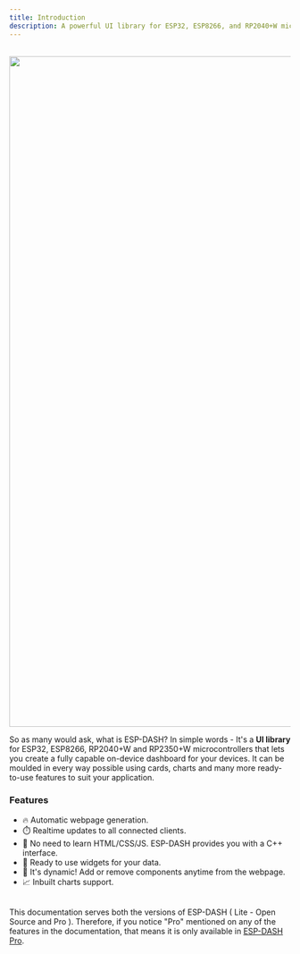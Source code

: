 ```yaml
---
title: Introduction
description: A powerful UI library for ESP32, ESP8266, and RP2040+W microcontrollers that enables you to create real-time, dynamic web dashboards with built-in components and charts - all without writing HTML, CSS, or JavaScript.
---
```



<br/>
<img src="/img/v5/feature.png" width="1200px" />
<br/>

So as many would ask, what is ESP-DASH? In simple words - It's a <b>UI library</b> for ESP32, ESP8266, RP2040+W and RP2350+W microcontrollers that lets you create a fully capable on-device dashboard for your devices. It can be moulded in every way possible using cards, charts and many more ready-to-use features to suit your application.

### Features

- 🔥 Automatic webpage generation.
- ⏱️ Realtime updates to all connected clients.
- 🎷 No need to learn HTML/CSS/JS. ESP-DASH provides you with a C++ interface.
- 🛫 Ready to use widgets for your data.
- 🏀 It's dynamic! Add or remove components anytime from the webpage.
- 📈 Inbuilt charts support.

<br/>

<Callout emoji="🚀">
This documentation serves both the versions of ESP-DASH ( Lite - Open Source and Pro ). Therefore, if you notice "Pro" mentioned on any of the features in the documentation, that means it is only available in <a href="https://espdash.pro">ESP-DASH Pro</a>.
</Callout>